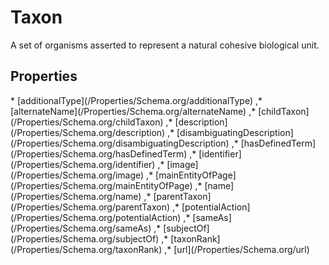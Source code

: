 
# Taxon

A set of organisms asserted to represent a natural cohesive biological unit.

## Properties

<Grid>
* [additionalType](/Properties/Schema.org/additionalType)
,* [alternateName](/Properties/Schema.org/alternateName)
,* [childTaxon](/Properties/Schema.org/childTaxon)
,* [description](/Properties/Schema.org/description)
,* [disambiguatingDescription](/Properties/Schema.org/disambiguatingDescription)
,* [hasDefinedTerm](/Properties/Schema.org/hasDefinedTerm)
,* [identifier](/Properties/Schema.org/identifier)
,* [image](/Properties/Schema.org/image)
,* [mainEntityOfPage](/Properties/Schema.org/mainEntityOfPage)
,* [name](/Properties/Schema.org/name)
,* [parentTaxon](/Properties/Schema.org/parentTaxon)
,* [potentialAction](/Properties/Schema.org/potentialAction)
,* [sameAs](/Properties/Schema.org/sameAs)
,* [subjectOf](/Properties/Schema.org/subjectOf)
,* [taxonRank](/Properties/Schema.org/taxonRank)
,* [url](/Properties/Schema.org/url)

</Grid>

